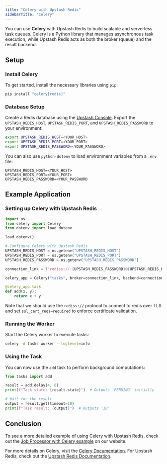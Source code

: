 ```yaml
---
title: "Celery with Upstash Redis"
sidebarTitle: "Celery"
---
```


You can use **Celery** with Upstash Redis to build scalable and serverless task queues. Celery is a Python library that manages asynchronous task execution, while Upstash Redis acts as both the broker (queue) and the result backend.

## Setup

### Install Celery

To get started, install the necessary libraries using `pip`:

```bash
pip install "celery[redis]"
```

### Database Setup

Create a Redis database using the [Upstash Console](https://console.upstash.com). Export the `UPSTASH_REDIS_HOST`, `UPSTASH_REDIS_PORT`, and `UPSTASH_REDIS_PASSWORD` to your environment:

```bash
export UPSTASH_REDIS_HOST=<YOUR_HOST>
export UPSTASH_REDIS_PORT=<YOUR_PORT>
export UPSTASH_REDIS_PASSWORD=<YOUR_PASSWORD>
```

You can also use `python-dotenv` to load environment variables from a `.env` file:

```text .env
UPSTASH_REDIS_HOST=<YOUR_HOST>
UPSTASH_REDIS_PORT=<YOUR_PORT>
UPSTASH_REDIS_PASSWORD=<YOUR_PASSWORD
```

## Example Application

### Setting up Celery with Upstash Redis

```python tasks.py
import os
from celery import Celery
from dotenv import load_dotenv

load_dotenv()

# Configure Celery with Upstash Redis
UPSTASH_REDIS_HOST = os.getenv("UPSTASH_REDIS_HOST")
UPSTASH_REDIS_PORT = os.getenv("UPSTASH_REDIS_PORT")
UPSTASH_REDIS_PASSWORD = os.getenv("UPSTASH_REDIS_PASSWORD")

connection_link = f"rediss://:{UPSTASH_REDIS_PASSWORD}@{UPSTASH_REDIS_HOST}:{UPSTASH_REDIS_PORT}?ssl_cert_reqs=required"

celery_app = Celery("tasks", broker=connection_link, backend=connection_link)

@celery_app.task
def add(x, y):
    return x + y
```

Note that we should use the `rediss://` protocol to connect to redis over TLS and set `ssl_cert_reqs=required` to enforce certificate validation.

### Running the Worker

Start the Celery worker to execute tasks:

```bash
celery -A tasks worker --loglevel=info
```

### Using the Task

You can now use the `add` task to perform background computations:

```python main.py
from tasks import add

result = add.delay(4, 6)
print(f"Task state: {result.state}")  # Outputs 'PENDING' initially

# Wait for the result
output = result.get(timeout=10)
print(f"Task result: {output}")  # Outputs '10'
```

## Conclusion

To see a more detailed example of using Celery with Upstash Redis, check out the [Job Processor with Celery example](https://upstash.com/examples/jobprocessorwithcelery) on our website.

For more details on Celery, visit the [Celery Documentation](https://docs.celeryproject.org). For Upstash Redis, check out the [Upstash Redis Documentation](https://upstash.com/docs/redis).